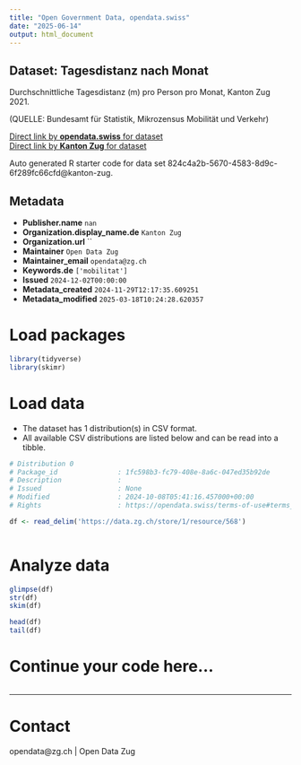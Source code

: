 ```yaml
---
title: "Open Government Data, opendata.swiss"
date: "2025-06-14"
output: html_document
---
```


## Dataset: Tagesdistanz nach Monat

Durchschnittliche Tagesdistanz (m) pro Person pro Monat, Kanton Zug 2021.

(QUELLE: Bundesamt für Statistik, Mikrozensus Mobilität und Verkehr)

[Direct link by **opendata.swiss** for dataset](https://opendata.swiss/de/dataset/tagesdistanz-nach-monat)<br>
[Direct link by **Kanton Zug** for dataset](https://www.zg.ch/behoerden/gesundheitsdirektion/statistikfachstelle/themen/11-mobilitaet-und-verkehr/verkehr-1)

Auto generated R starter code for data set 824c4a2b-5670-4583-8d9c-6f289fc66cfd@kanton-zug.

## Metadata

- **Publisher.name** `nan`
- **Organization.display_name.de** `Kanton Zug`
- **Organization.url** ``
- **Maintainer** `Open Data Zug`
- **Maintainer_email** `opendata@zg.ch`
- **Keywords.de** `['mobilitat']`
- **Issued** `2024-12-02T00:00:00`
- **Metadata_created** `2024-11-29T12:17:35.609251`
- **Metadata_modified** `2025-03-18T10:24:28.620357`


# Load packages

```r

library(tidyverse)
library(skimr)

```

# Load data

-   The dataset has 1 distribution(s) in CSV format.
-   All available CSV distributions are listed below and can be read into a tibble.

```r

# Distribution 0
# Package_id               : 1fc598b3-fc79-408e-8a6c-047ed35b92de
# Description              : 
# Issued                   : None
# Modified                 : 2024-10-08T05:41:16.457000+00:00
# Rights                   : https://opendata.swiss/terms-of-use#terms_open

df <- read_delim('https://data.zg.ch/store/1/resource/568')



```

# Analyze data

```r

glimpse(df)
str(df)
skim(df)

head(df)
tail(df)

```

# Continue your code here...

```r

```

------------------------------------------------------------------------

# Contact

opendata@zg.ch | Open Data Zug
